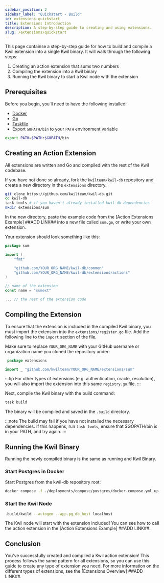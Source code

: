 ```yaml
---
sidebar_position: 2
sidebar_label: "Quickstart - Build"
id: extensions-quickstart
title: Extensions Introduction
description: A step-by-step guide to creating and using extensions.
slug: /extensions/quickstart
---
```


This page containse a step-by-step guide for how to build and compile a Kwil extension into a single Kwil binary.  It will walk through the following steps:

1. Creating an action extension that sums two numbers
2. Compiling the extension into a Kwil binary
3. Running the Kwil binary to start a Kwil node with the extension

## Prerequisites

Before you begin, you'll need to have the following installed:

- [Docker](https://docs.docker.com/get-docker/)
- [Go](https://golang.org/doc/install)
- [Taskfile](https://taskfile.dev/#/installation)
- Export `GOPATH/bin` to your `PATH` environment variable

```bash
export PATH=$PATH:$GOPATH/bin
```

## Creating an Action Extension

All extensions are written and Go and compiled with the rest of the Kwil codebase. 

If you have not done so already, fork the `kwilteam/kwil-db` repository and create a new directory in the `extensions` directory.

```bash
git clone https://github.com/kwilteam/kwil-db.git
cd kwil-db
task tools # if you haven't already installed kwil-db dependencies
mkdir extensions/sum
```

In the new directory, paste the example code from the [Action Extensions Example] ##ADD LINK## into a new file called `sum.go`, or write your own extension.

Your extension should look something like this:

```go title="extensions/sum/sum.go"
package sum

import (
    "fmt"

    "github.com/YOUR_ORG_NAME/kwil-db/common"
    "github.com/YOUR_ORG_NAME/kwil-db/extensions/actions"
)

// name of the extension
const name = "sumext"

... // the rest of the extension code
```

## Compiling the Extension

To ensure that the extension is included in the compiled Kwil binary, you must import the extension into the `extensions/register.go` file. Add the following line to the `import` section of the file.

Make sure to replace `YOUR_ORG_NAME` with your GitHub username or organization name you cloned the repository under:

```go title="extensions/registry.go"
 package extensions

import _ "github.com/kwilteam/YOUR_ORG_NAME/extensions/sum"
```

:::tip
For other types of extensions (e.g. authentication, oracle, resolution), you will also import the extension into this same `registry.go` file.
:::

Next, compile the Kwil binary with the build command:

```bash
task build
```

The binary will be compiled and saved in the `.build` directory.

:::note
The build may fail if you have not installed the necessary dependencies. If this happens, run `task tools`, ensure that $GOPATH/bin is in your PATH, and try again.
:::

## Running the Kwil Binary

Running the newly compiled binary is the same as running and Kwil Binary.

### Start Postgres in Docker

Start Postgres from the kwil-db repository root:

```bash
docker compose -f ./deployments/compose/postgres/docker-compose.yml up
```

### Start the Kwil Node

```bash
.build/kwild --autogen --app.pg_db_host localhost
```

The Kwil node will start with the extension included! You can see how to call the action extension in the [Action Extensions Example] ##ADD LINK##.

## Conclusion

You've successfully created and compiled a Kwil action extension! This process follows the same pattern for all extensions, so you can use this guide to create any type of extension you need. For more information on the different types of extensions, see the [Extensions Overview] ##ADD LINK##.